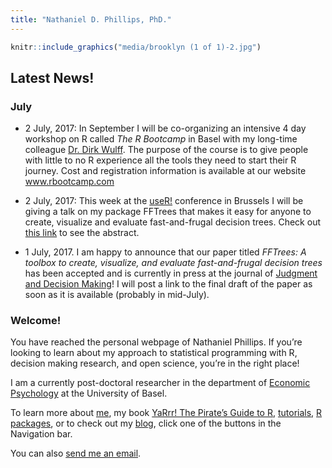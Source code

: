 ```yaml
---
title: "Nathaniel D. Phillips, PhD."
---
```


```r
knitr::include_graphics("media/brooklyn (1 of 1)-2.jpg")
```

## Latest News!

### July

- 2 July, 2017: In September I will be co-organizing an intensive 4 day workshop on R called *The R Bootcamp* in Basel with my long-time colleague [Dr. Dirk Wulff](https://dwulff.github.io/). The purpose of the course is to give people with little to no R experience all the tools they need to start their R journey. Cost and registration information is available at our website [www.rbootcamp.com](https://therbootcamp.github.io/)

- 2 July, 2017: This week at the [useR!](https://user2017.brussels/) conference in Brussels I will be giving a talk on my package FFTrees that makes it easy for anyone to create, visualize and evaluate fast-and-frugal decision trees. Check out [this link](https://user2017.sched.com/event/AxqK/fftrees-an-r-package-to-create-visualise-and-use-fast-and-frugal-decision-trees) to see the abstract.

- 1 July, 2017. I am happy to announce that our paper titled *FFTrees: A toolbox to create, visualize, and evaluate fast-and-frugal decision trees* has been accepted and is currently in press at the journal of [Judgment and Decision Making](http://www.sjdm.org/journal)! I will post a link to the final draft of the paper as soon as it is available (probably in mid-July).

### Welcome!


You have reached the personal webpage of Nathaniel Phillips. If you're looking to learn about my approach to statistical programming with R, decision making research, and open science, you're in the right place!

I am a currently post-doctoral researcher in the department of [Economic Psychology](https://psycho.unibas.ch/en/centers/abteilung-details/home/abteilung/economic-psychology/) at the University of Basel.

To learn more about [me](about.html), my book [YaRrr! The Pirate's Guide to R](piratesguide.html), [tutorials](tutorials.html), [R packages](packages.html), or to check out my [blog](https://ndphillips.github.io/blog/), click one of the buttons in the Navigation bar.

You can also <a href="mailto:nathaniel.d.phillips.is@gmail.com" target="_top">send me an email</a>.

<script>
  (function(i,s,o,g,r,a,m){i['GoogleAnalyticsObject']=r;i[r]=i[r]||function(){
  (i[r].q=i[r].q||[]).push(arguments)},i[r].l=1*new Date();a=s.createElement(o),
  m=s.getElementsByTagName(o)[0];a.async=1;a.src=g;m.parentNode.insertBefore(a,m)
  })(window,document,'script','https://www.google-analytics.com/analytics.js','ga');

  ga('create', 'UA-55394548-1', 'auto');
  ga('send', 'pageview');

</script>